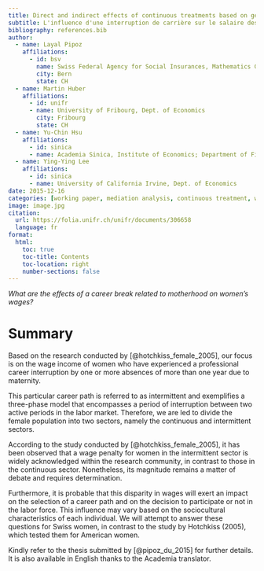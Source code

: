 ```yaml
---
title: Direct and indirect effects of continuous treatments based on generalized propensity score weighting
subtitle: L'influence d'une interruption de carrière sur le salaire des femmes
bibliography: references.bib
author:
  - name: Layal Pipoz
    affiliations:
      - id: bsv
        name: Swiss Federal Agency for Social Insurances, Mathematics Group
        city: Bern
        state: CH
  - name: Martin Huber
    affiliations:
      - id: unifr
      - name: University of Fribourg, Dept. of Economics
        city: Fribourg
        state: CH
  - name: Yu-Chin Hsu
    affiliations:
      - id: sinica
      - name: Academia Sinica, Institute of Economics; Department of Finance, National Central
  - name: Ying-Ying Lee
    affiliations:
      - id: sinica
      - name: University of California Irvine, Dept. of Economics
date: 2015-12-16
categories: [working paper, mediation analysis, continuous treatment, weighting, generalized propensity score, R]
image: image.jpg
citation: 
  url: https://folia.unifr.ch/unifr/documents/306658
  language: fr
format:
  html:
    toc: true
    toc-title: Contents
    toc-location: right
    number-sections: false
---
```


*What are the effects of a career break related to motherhood on women's wages?*

# Summary

Based on the research conducted by [@hotchkiss_female_2005], our focus is on the wage income of women who have experienced a professional career interruption by one or more absences of more than one year due to maternity.

This particular career path is referred to as intermittent and exemplifies a three-phase model that encompasses a period of interruption between two active periods in the labor market. Therefore, we are led to divide the female population into two sectors, namely the continuous and intermittent sectors.

According to the study conducted by [@hotchkiss_female_2005], it has been observed that a wage penalty for women in the intermittent sector is widely acknowledged within the research community, in contrast to those in the continuous sector. Nonetheless, its magnitude remains a matter of debate and requires determination.

Furthermore, it is probable that this disparity in wages will exert an impact on the selection of a career path and on the decision to participate or not in the labor force. This influence may vary based on the sociocultural characteristics of each individual. We will attempt to answer these questions for Swiss women, in contrast to the study by Hotchkiss (2005), which tested them for American women.

Kindly refer to the thesis submitted by [@pipoz_du_2015] for further details. It is also available in English thanks to the Academia translator.
